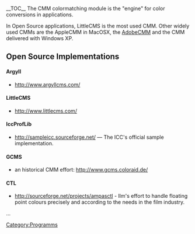 __TOC__
The CMM colormatching module is the "engine" for color conversions in applications.

In Open Source applications, LittleCMS is the most used CMM. Other widely used CMMs are the AppleCMM in MacOSX, the [http://labs.adobe.com/downloads/cmm.html AdobeCMM] and the CMM delivered with Windows XP.

== Open Source Implementations ==

==== Argyll ====
*http://www.argyllcms.com/
==== LittleCMS ====
*http://www.littlecms.com/
==== IccProfLib ====
*http://sampleicc.sourceforge.net/ — The ICC's official sample implementation.
==== GCMS ====
*an historical CMM effort: http://www.gcms.coloraid.de/
==== CTL ====
*http://sourceforge.net/projects/ampasctl - Ilm's effort to handle floating point colours precisely and according to the needs in the film industry.

...

[[Category:Programms]]